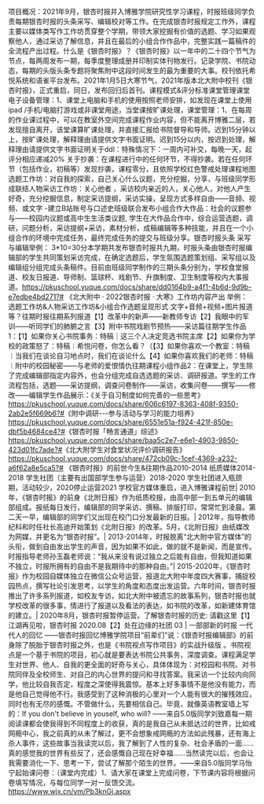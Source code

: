 项目概况：2021年9月，银杏时报并入博雅学院研究性学习课程，时报班级同学负责每期银杏时报的头条采写、编辑校对等工作。在完成银杏时报规定工作外，课程主要以媒体类写作工作坊贯穿整个学期，带领大家挖掘有价值的选题、学习如果观察他人，通过采访了解信息，并且在最后的小组合作作品中，完整实践一篇稿件的全流程产出过程。什么是《银杏时报》？《银杏时报》以一年中的二十四个节气为节点，每两周发布一期，每季度整理成册并印制实体刊物发行。记录学院、书院动态，每期的头版头条专题将聚焦附中这段时间发生的最为重要的大事。校刊依托希悦系统和语雀平台发布。2021年1月5日大寒节气，2021年版本北大附中校刊《银杏时报》，正式重启，同日，发布回归后首刊。课程模式&评分标准课堂管理课堂电子设备管理：1、课堂上电脑和手机的使用按照老师安排，如发现在课堂上使用ipad /手机/电脑打游戏或非课堂用途，当堂课按旷课处理，课堂管理：1、在每周的作业课过程中，可以在教室外空间完成课程作业内容，但不能离开博雅二层，若发现擅自离开，该堂课算旷课处理，并直接汇报给书院督导和导师。迟到15分钟以上，按旷课处理，解释理由请提供文字书面证明。迟到15分以内，按迟到处理，解释理由请提供文字书面证明关于ddl：特殊情况下：一周内可补交，每晚一天，起评分相应递减20% 关于抄袭：在课程进行中的任何环节，不得抄袭。若在任何环节（包括作业，初稿等）发现抄袭，课程零分，且依照学校红色警戒处理课程地图 选题工作坊：对自我的探索，自己关心什么议题，充分挖掘，分享，与班级同学形成联结​人物采访工作坊：关心他者 ，采访校内亲近的人，关心他人，对他人产生好奇，充分挖掘信息，制定采访提纲，采访实操，呈现方式多样自由——音频、视频、或文字 -建立B站账号与口述史班级联合发布​小组合作大作品：社会的议题参与——校园内议题或高中生生活类议题, 学生在大作品合作中，综合运营选题，调研，问题分析，采访提纲+采访，素材分析，成稿编辑等多种技能，并且在一个小组合作的环境中完成任务，最终完成任务的提交与班级分享。银杏时报头条 采写与编辑举例： 3*10=30分本学期共发布银杏时报共九期，时报头条由银杏时报编辑部的学生共同策划采访完成，在确定选题后，学生氛围选题策划组、采写组以及编辑组分组完成头条稿件。​目前由班级同学制作的三期头条分别为，学校食堂报道、校友日报道、导师制、篮球杯、戏剧节、升旗制度、卫生制度等校内大事报道。https://pkuschool.yuque.com/docs/share/dd0164b9-a4f1-4b6d-9d9b-e7edbe4bd271?# 《北大附中 · 2022银杏时报 · 大寒》工作坊内容产出 举例： 选题工作坊&人物采访工作坊&小组合作选题呈现形式 文字+音频+视频+图片报道等？​往期时报往期系列报道【1】改革中的新声——新教师专访【2】我眼中的军训——听同学们的肺腑之言【3】附中书院戏剧节预热——采访篇​往期学生作品1：【1】如果你关心书院事务：特稿｜这三个人决定竞选书院主席【2】如果你为学校的政策怒了：特稿︱希悦问卷，你怎么看？（【3】如果你喜欢一个教室：特稿︱当我们在谈论自习地点时，我们在谈论什么【4】如果你喜欢我们的老师：特稿︱附中的校园秘密——与老师的爱恨情仇往期课程小组作品2：在课堂上，学生除了完成编辑部指定内容外，也会分组完成自选选题的采访、调研报道。学生的工作流程包括，选题——采访提纲，调查问卷制作——采访，收集问卷——撰写——修改——编辑学生作品展示：《关于自习制度如何完善的一些思考》https://pkuschool.yuque.com/docs/share/606c6197-8363-408f-9350-2ab2e5f669b6?# ​《附中调研---参与活动与学习的能力培养》https://pkuschool.yuque.com/docs/share/6551e51a-f924-421f-850e-dbf5b4684ce4?# ​《银杏时报「畅言通道」综述》https://pkuschool.yuque.com/docs/share/baa5c2e7-e6e1-4903-9850-423d01fc7ade?# ​《北大附学生对食堂状况评价调研报告》https://pkuschool.yuque.com/docs/share/472cb09c-1cef-4369-a232-a6f62a8e5ca5?# 《银杏时报》的前世今生&往期作品2010-2014  纸质媒体2014-2018  学生社团（主要有出国部学生参与运营）2018-2020   学生社团进入瓶颈期，活动较少，2020停止运营2021  学校官方媒体重启，进入博雅课程​前世| 2010年，《银杏时报》的前身《北附日报》作为纸质校报，由高中部一到五单元的编辑部组成。报纸每日发行，编辑部的同学采访、撰稿、排版打印，常常忙到凌晨。第二天一早，编辑部的同学们又出现在校门口分发最新的日报。| 2012年，指导教师纪科和时任社长高迪开始策划《北附日报》的改革。5月，《北附日报》由纸媒改为网媒，并更名为“银杏时报”。| 2013-2014年，时报脱离“北大附中官方媒体”的头衔，做到自由发出学生的声音，因为如果不如此，做的就不是新闻，而是宣传。时报指导老师孙玉磊老师说：“我从来没有说过独立之后能有自由，但我知道如果不独立，时报所拥有的自由不是我期待中的那种自由。”| 2015-2020年，《银杏时报》作为校园自媒体独立在微信公众号运营，报道北大附中年度四大赛事，捕捉校园热点，撰写社论引发思考，以学生的角度和态度出发运营。六年时间，银杏时报推出了许多系列报道，如校友专访，如北大附中被遗忘的故事系列，银杏时报也就学校改革的很多事，情进行了报道以及看法的表达，如书院的改革，如新建体育馆的建立。| 2020年8月，银杏时报暂停运营。了解银杏时报的历史: 请戳这里【1】江湖再见啦，银杏时报  2020.08【2】处在边缘的社团 03 | 一部部新的时报 一代代人的回忆 ——银杏时报回忆​博雅学院项目“前辈们”说：《银杏时报编辑部》的前身除了脱胎于银杏时报之外，也是《书院视点写作项目》的实战升级版 。书院视点是一个基于书院的项目，初心就是要表达书院公共事务，深度调查。课程满足学生对世界、他人、自我的更全面的好奇与关心，具体体现为：对校园和书院、对书院同伴及全校师生、对自己的内心世界的提问和寻找答案。我采访一个比较内向同学，他比较自我否定，程度之深使得我震惊。基本上好多事情不是他没有能力，而是他自己觉得他不行。我感受到了这种消极的心里对一个人能有很大的摧残效应，同时也有无尽的感慨。不管做什么，先要相信自己。毕竟，就像英语教室墙上写的：If you don't believe in youself, who will? ——来自5.0版同学刘致嘉每一期阅读课都会使我得到不同程度上的收获，真的是我自己从未抵达过的世界，比如戒网瘾中心，我之前真的从未了解过，更不会想象戒网瘾的方法如此残暴，还有海上杀人事件，这些故事当我读完以后，我了解到了人性的复杂、社会矛盾的一面......真的感觉我的世界有些反了，还会感慨自己现在好幸福......当然读完以后，也会让我需要消化一下、思考一下，尝试了解那个陌生的世界。——来自5.0版同学马怡宁​​起始课问卷：（课堂内完成）1、请大家在课堂上完成问卷，下节课内容将根据问卷填写情况，与每位同学一对一反馈交流。https://www.wjx.cn/vm/Pb3knGj.aspx​​​